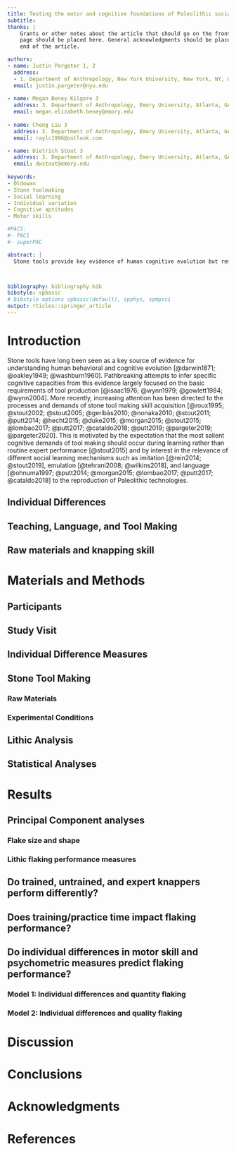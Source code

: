 ```yaml
---
title: Testing the motor and cognitive foundations of Paleolithic social transmission
subtitle: 
thanks: | 
    Grants or other notes about the article that should go on the front 
    page should be placed here. General acknowledgments should be placed at the
    end of the article.

authors: 
- name: Justin Pargeter 1, 2
  address: 
  - 1. Department of Anthropology, New York University, New York, NY, USA; 2. Palaeo-Research Institute, University of Johannesburg, Auckland Park, South Africa
  email: justin.pargeter@nyu.edu
  
- name: Megan Beney Kilgore 3
  address: 3. Department of Anthropology, Emory University, Atlanta, GA, USA
  email: megan.elizabeth.beney@emory.edu
  
- name: Cheng Liu 3
  address: 3. Department of Anthropology, Emory University, Atlanta, GA, USA
  email: raylc1996@outlook.com

- name: Dietrich Stout 3
  address: 3. Department of Anthropology, Emory University, Atlanta, GA, USA
  email: dwstout@emory.edu
  
keywords:
- Oldowan
- Stone toolmaking
- Social learning
- Individual variation
- Cognitive aptitudes
- Motor skills

#PACS: 
#- PAC1
#- superPAC

abstract: |
  Stone tools provide key evidence of human cognitive evolution but remain difficult to interpret. Toolmaking skill-learning in particular has been understudied even though: 1) the most salient cognitive demands of toolmaking should occur during learning, and 2) variation in learning aptitude would have provided the raw material for any past selection acting on tool making ability. However, we actually know very little about the cognitive prerequisites of learning under different information transmission conditions that may have prevailed during the Paleolithic. This paper presents results from a pilot experimental study to trial new experimental methods for studying the effect of learning conditions and individual differences on Oldowan flake-tool making skill acquisition. We trained 23 participants for 2 hours to make stone flakes under two different instructional conditions (observation only vs. direct active teaching) employing appropriate raw materials, practice time, and real human interaction. Participant performance was evaluated through analysis of the stone artifacts produced. Performance was compared both across experimental groups and with respect to individual participant differences in grip strength, motor accuracy, and cognitive function measured for the study. Our results show aptitude to be associated with fluid intelligence in a verbally instructed group and with a tendency to use social information in an observation-only group. These results have implications for debates surrounding the cumulative nature of human culture, the relative contributions of knowledge and know-how for stone tool making, and the role of evolved psychological mechanisms in “high fidelity” transmission of information, particularly through imitation and teaching.



bibliography: bibliography.bib
bibstyle: spbasic
# bibstyle options spbasic(default), spphys, spmpsci
output: rticles::springer_article
---
```


# Introduction {#intro}

Stone tools have long been seen as a key source of evidence for understanding human behavioral and cognitive evolution [@darwin1871; @oakley1949; @washburn1960]. Pathbreaking attempts to infer specific cognitive capacities from this evidence largely focused on the basic requirements of tool production [@isaac1976; @wynn1979; @gowlett1984; @wynn2004]. More recently, increasing attention has been directed to the processes and demands of stone tool making skill acquisition [@roux1995; @stout2002; @stout2005; @geribàs2010; @nonaka2010; @stout2011; @putt2014; @hecht2015; @duke2015; @morgan2015; @stout2015; @lombao2017; @putt2017; @cataldo2018; @putt2019; @pargeter2019; @pargeter2020]. This is motivated by the expectation that the most salient cognitive demands of tool making should occur during learning rather than routine expert performance [@stout2015] and by interest in the relevance of different social learning mechanisms such as imitation [@rein2014; @stout2019], emulation [@tehrani2008; @wilkins2018], and language [@ohnuma1997; @putt2014; @morgan2015; @lombao2017; @putt2017; @cataldo2018] to the reproduction of Paleolithic technologies.

## **Individual Differences**

## **Teaching, Language, and Tool Making**

## **Raw materials and knapping skill**



# **Materials and Methods**

## **Participants**
## **Study Visit**

## **Individual Difference Measures**

##  **Stone Tool Making**

### **Raw Materials**
### **Experimental Conditions**
##  **Lithic Analysis**
##  **Statistical Analyses**


# **Results** 
## **Principal Component analyses**

### **Flake size and shape**
### **Lithic flaking performance measures**

## **Do trained, untrained, and expert knappers perform differently?**

## **Does training/practice time impact flaking performance?**

## **Do individual differences in motor skill and psychometric measures predict flaking performance? **
### **Model 1: Individual differences and quantity flaking**
### **Model 2: Individual differences and quality flaking**

# **Discussion** 

# **Conclusions** 


# **Acknowledgments** 

# **References**

